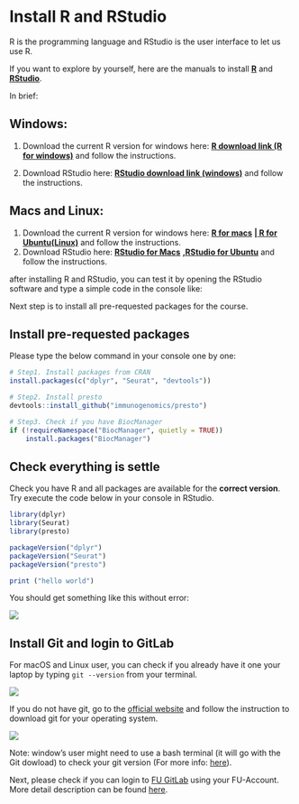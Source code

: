 # Install R and RStudio

R is the programming language and RStudio is the user interface to let us use R.

If you want to explore by yourself, here are the manuals to install [[**R**]{.underline}](https://cran.r-project.org/mirrors.html) and [[**RStudio**]{.underline}](https://posit.co/download/rstudio-desktop/).

In brief:

## Windows:

1.  Download the current R version for windows here: [[**R download link (R for windows)**]{.underline}](https://cran.rstudio.com/bin/windows/base/R-4.4.0-win.exe) and follow the instructions.

2.  Download RStudio here: [[**RStudio download link (windows)**]{.underline}](https://download1.rstudio.org/electron/windows/RStudio-2024.04.1-748.exe) and follow the instructions.

## Macs and Linux:

1.  Download the current R version for windows here: [[**R for macs**]{.underline}](https://ftp.fau.de/cran/bin/macosx/big-sur-arm64/base/R-4.4.0-arm64.pkg) [**\| [R for Ubuntu(Linux)](https://ftp.fau.de/cran/bin/linux/ubuntu)**]{.underline} and follow the instructions.
2.  Download RStudio here: [[**RStudio for Macs**]{.underline}](https://download1.rstudio.org/electron/macos/RStudio-2024.04.1-748.dmg) [**,[RStudio for Ubuntu](https://download1.rstudio.org/electron/focal/amd64/rstudio-2024.04.1-748-amd64.deb)**]{.underline} and follow the instructions.

after installing R and RStudio, you can test it by opening the RStudio software and type a simple code in the console like:

Next step is to install all pre-requested packages for the course.

## Install pre-requested packages

Please type the below command in your console one by one:

```r
# Step1. Install packages from CRAN
install.packages(c("dplyr", "Seurat", "devtools"))

# Step2. Install presto
devtools::install_github("immunogenomics/presto")

# Step3. Check if you have BiocManager
if (!requireNamespace("BiocManager", quietly = TRUE))
    install.packages("BiocManager")
```

## Check everything is settle

Check you have R and all packages are available for the **correct version**. Try execute the code below in your console in RStudio.

```r
library(dplyr)
library(Seurat)
library(presto)

packageVersion("dplyr")
packageVersion("Seurat")
packageVersion("presto")

print ("hello world")
```

You should get something like this without error:

![](images/clipboard-3072330616.png)

## Install Git and login to GitLab

For macOS and Linux user, you can check if you already have it one your laptop by typing `git --version` from your terminal.

![](images/clipboard-357840708.png)

If you do not have git, go to the [official website](https://git-scm.com/downloads) and follow the instruction to download git for your operating system.

![](images/clipboard-918999991.png)

Note: window's user might need to use a bash terminal (it will go with the Git dowload) to check your git version (For more info: [here](https://gitforwindows.org/)).

Next, please check if you can login to [FU GitLab](https://git.imp.fu-berlin.de/users/sign_in) using your FU-Account. More detail description can be found [here](https://www.mi.fu-berlin.de/w/IT/GitLab).
